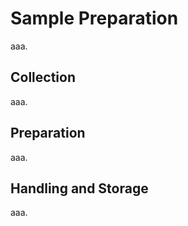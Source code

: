 # Sample Preparation {#chapter5}

aaa.

## Collection

aaa.

## Preparation 

aaa.

## Handling and Storage

aaa.